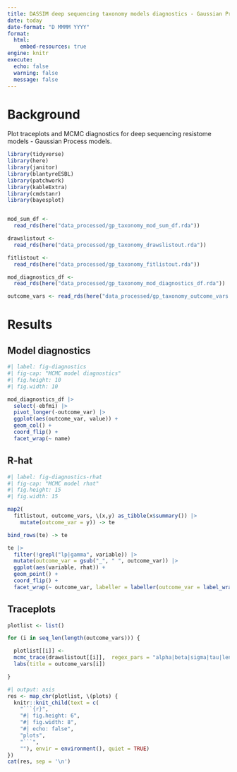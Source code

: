 ```yaml
---
title: DASSIM deep sequencing taxonomy models diagnostics - Gaussian Process models
date: today
date-format: "D MMMM YYYY"
format:
  html:
    embed-resources: true
engine: knitr
execute:
  echo: false
  warning: false
  message: false
---
```


# Background

Plot traceplots and MCMC diagnostics for deep sequencing resistome models -
Gaussian Process models.

```r

library(tidyverse)
library(here)
library(janitor)
library(blantyreESBL)
library(patchwork)
library(kableExtra)
library(cmdstanr)
library(bayesplot)


mod_sum_df <- 
  read_rds(here("data_processed/gp_taxonomy_mod_sum_df.rda"))

drawslistout <- 
  read_rds(here("data_processed/gp_taxonomy_drawslistout.rda"))

fitlistout <-
  read_rds(here("data_processed/gp_taxonomy_fitlistout.rda"))

mod_diagnostics_df <-
  read_rds(here("data_processed/gp_taxonomy_mod_diagnostics_df.rda"))

outcome_vars <- read_rds(here("data_processed/gp_taxonomy_outcome_vars.rda"))

```

# Results

## Model diagnostics

```r
#| label: fig-diagnostics
#| fig-cap: "MCMC model diagnostics"
#| fig.height: 10
#| fig.width: 10

mod_diagnostics_df |>
  select(-ebfmi) |>
  pivot_longer(-outcome_var) |>
  ggplot(aes(outcome_var, value)) +
  geom_col() +
  coord_flip() + 
  facet_wrap(~ name)

```
## R-hat

```r
#| label: fig-diagnostics-rhat
#| fig-cap: "MCMC model rhat"
#| fig.height: 15
#| fig.width: 15

map2(
  fitlistout, outcome_vars, \(x,y) as_tibble(x$summary()) |> 
    mutate(outcome_var = y)) -> te

bind_rows(te) -> te

te |> 
  filter(!grepl("lp|gamma", variable)) |>
  mutate(outcome_var = gsub("_", " ", outcome_var)) |>
  ggplot(aes(variable, rhat)) +
  geom_point() +
  coord_flip() +
  facet_wrap(~ outcome_var, labeller = labeller(outcome_var = label_wrap_gen(25))) 

```

## Traceplots

```r
plotlist <- list()

for (i in seq_len(length(outcome_vars))) {

  plotlist[[i]] <- 
  mcmc_trace(drawslistout[[i]],  regex_pars = "alpha|beta|sigma|tau|length|phi") +
  labs(title = outcome_vars[i])

}


```


```r
#| output: asis
res <- map_chr(plotlist, \(plots) {
  knitr::knit_child(text = c(
    "```{r}",
    "#| fig.height: 6",
    "#| fig.width: 8",
    "#| echo: false",
    "plots",
    "```",
    ""), envir = environment(), quiet = TRUE)
})
cat(res, sep = '\n')
```
